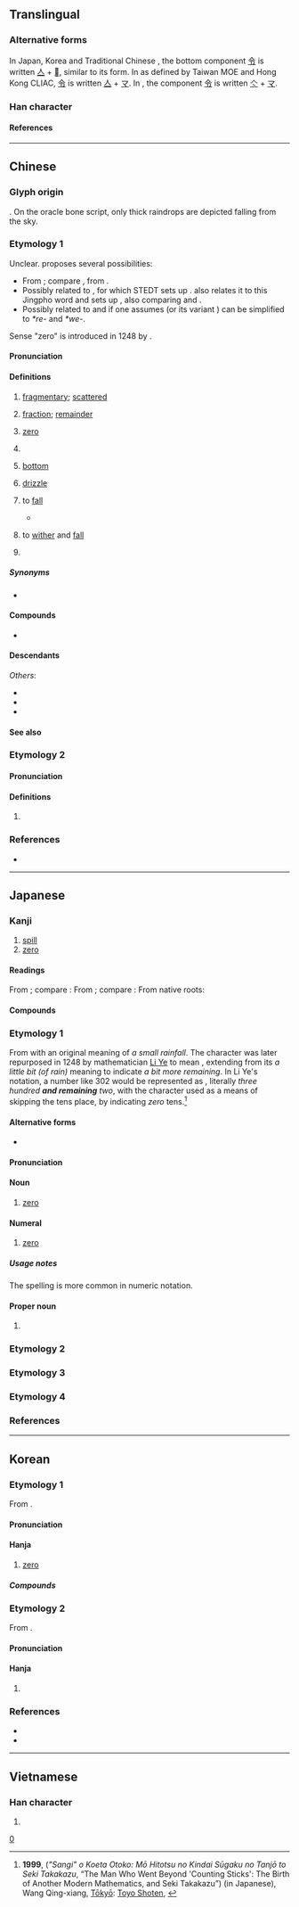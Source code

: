 {{also|〇|𩆖}}
{{character info}}
{{character info|0xf9b2}}

{{commonscat}}
==Translingual==
{{CJKV-forms|零|零|零|零}}
{{stroke order|strokes=13}}
{{stroke order|type=animate}}

===Alternative forms===
In Japan, Korea and Traditional Chinese {{w|jiu zixing}}, the bottom component [[令]] is written [[亼]] + [[𰆊]], similar to its {{w|Kangxi dictionary}} form. In {{w|traditional Chinese}} as defined by Taiwan MOE and Hong Kong CLIAC, [[令]] is written [[亼]] + [[マ]]. In {{w|simplified Chinese}}, the component [[令]] is written [[亽]] + [[マ]].

===Han character===
{{Han char|rn=173|rad=雨|as=05|sn=13|four=10307|canj=MBOII|ids=⿱[[雨|⻗]][[令]]}}

====References====
{{Han ref|kx=1372.100|dkj=42242|dj=1880.050|hdz=64061.010|uh=96F6}}
{{Han ref|uh=F9B2}}

----

==Chinese==
{{zh-forms|ss=⿱⿻丅⿱冖⿰丶丶令|alt=𠏡,𡈍,𤅫,𥥋,𮖿,𩂙,霗,𩃞,𩅶,𩆖,𩆼,⿳⻗人𰆊}}

===Glyph origin===
{{Han etym}}
{{Han compound|雨|t1=rain|令|ls=psc|c1=s|c2=p}}. On the oracle bone script, only thick raindrops are depicted falling from the sky.

===Etymology 1===
Unclear. {{zh-ref|Schuessler (2007)}} proposes several possibilities:
* From {{der|zh|aav}}; compare {{cog|km|ភ្លៀង||rain}}, from {{cog|mkh-pro|*(p)liɲ ~ *(p)liəɲ ~ (p)liiɲ||sky, rain}}.
* Possibly related to {{cog|kac|marang||rain}}, for which STEDT sets up {{inh|zh|sit-pro|*m/s-raŋ||rain}}. {{zh-ref|Starostin}} also relates it to this Jingpho word and sets up {{inh|zh|sit-pro||*rēŋ|to drop}}, also comparing {{cog|bo|སྤྲིན||cloud}} and {{cog|my|ရည်||liquid; juice}}.
* Possibly related to {{och-l|隕|to drop}} and {{och-l|霣|to rain; to fall down like rain}} if one assumes {{inh|zh|sit-pro|*r/s/g-wa||water; rain}} (or its variant {{m|sit-pro||*rwe-}}) can be simplified to ''*re-'' and ''*we-''.

Sense "zero" is introduced in 1248 by {{coinage|zh|Li Ye|nat=Chinese|occ=mathematician|w=Li Ye (mathematician)|notext=1|nobycat=y}}.

====Pronunciation====
{{zh-pron
|m=líng
|m-s=nin2
|dg=лин1
|c=ling4,leng4,leng4-2
|c_note=ling4 - literary; leng4, leng4-2 - vernacular (small remaining quantity)
|c-t=len3,liang3,liang3*
|c-t_note=len3 - literary; liang3, liang3* - vernacular (small remaining quantity)
|g=lin4/liang4
|g_note=lin4 - literary; liang4 - vernacular
|h=pfs=làng;gd=lang2
|j=ling1
|mb=lâing
|md=lìng
|mn=ml,jj,ct,tw:lêng/ml,jj,ct,tw:lân
|mn_note=lêng - literary; lân - vernacular (“fragmentary”)
|mn-t=lêng5/lang5
|mn-t_note=lêng5 - literary; lang5 - vernacular (“fragmentary”)
|w=3lin
|x=lin2
|mc=2+3
|oc=1,2+3
|ma=y
|cat=v,n,num,pn
}}

====Definitions====
{{zh-hanzi}}

# [[fragmentary]]; [[scattered]]
#: {{zh-x|零星|fragmentary}}
# [[fraction]]; [[remainder]]
# {{senseid|zh|Q204}} [[zero]] {{defdate|from 1248}}
#: {{zh-x|一 減 一 等於 零。|One minus one equals '''zero'''.}}
#: {{zh-x|三 點 零 五 分|three '''oh''' five}}
#: {{zh-x|七 百 零 三|seven hundred and three}}
#: {{zh-x|二-零-零-一 年|year 2'''00'''1}}
#: {{zh-x|從 零 開始|Start from scratch}}
#: {{zh-alt-inline|〇}}
#: {{zh-hyper|實數|有理數|整數}}
#: {{zh-cot|正數|負數}}
# {{lb|zh|Cantonese|Hakka|Min Bei|Min Dong}} {{n-g|Used after a number or a classifier to express a small remaining quantity.}}
#: {{zh-x|廿 零{leng4} 蚊|twenty-'''something''' dollars|C}}
#: {{zh-x|分 零{leng4} 兩 分鐘|one to two minutes|C}}
#: {{zh-x|七十 零{leng4-2}|seventy-'''something'''|C}}
# {{lb|zh|gay slang}} [[bottom]]
#: {{zh-alt-inline|0}}
# {{lb|zh|obsolete}} [[drizzle]]
# {{lb|zh|of precipitation or tears}} to [[fall]]
#: {{zh-x|感激涕零|grateful to tears}}
#* {{zh-x|念 彼 共 人，涕 零 如 雨。|I think of those [at court] in their offices,<br>And my tears '''flow down''' like rain.|ref=Shijing}}
# {{lb|zh|of plants or flowers}} to [[wither]] and [[fall]]
#: {{zh-x|凋零|to wither and fall}}
# {{surname|zh}}

=====Synonyms=====
* {{see derivation subpage|Drizzle, fall, fragmentary}}

====Compounds====
* {{see derivation subpage|Drizzle, fall, fragmentary}}

====Descendants====
{{CJKV||れい|령|linh}}
''Others'':
* {{desc|pcc|lingz|bor=1}}
* {{desc|khb|ᦟᦲᧃᧉ|bor=1}}
* {{desc|za|lingz|bor=1}}

====See also====
{{Chinese-numbers}}

===Etymology 2===

====Pronunciation====
{{zh-pron
|m=lián
|c=lin4
|mc=1
|oc=n,1
|cat=
}}

====Definitions====
{{zh-hanzi}}

# {{zh-only|先零||西零}}

===References===
* {{R:yue:Hanzi}}

{{zh-cat|Beginning|LGBT|Zero}}
{{cln|zh|cardinal numbers|numeral symbols|numerals}}

----

==Japanese==
{{cardinalbox|ja||0|1||一}}

===Kanji===
{{ja-kanji|grade=c|rs=雨05}}

# [[spill]]
# [[zero]]

====Readings====
From {{der|ja|ltc|-}} {{ltc-l|零|id=2}}; compare {{cog|cmn|零|tr=líng}}:
{{ja-readings
|goon=りょう<りやう
|kanon=れい
}}
From {{der|ja|ltc|-}} {{ltc-l|零|id=1}}; compare {{cog|cmn|零|tr=lián}}:
{{ja-readings
|goon=れん
|kanon=れん
}}
From native {{w|Japanese_language|Japanese}} roots:
{{ja-readings
|kun=あ-ゆ, あ-える, あ-えす, あ-やす, お-ちる, こぼ-す, こぼ-る, こぼ-れる, しずく-<しづく-, ゼロ-
}}

====Compounds====
{{col2-u|ja
|{{ja-r|零%雨|れい%う}}
|{{ja-r|零%下|れい%か}}: [[sub-zero]]
|{{ja-r|零%砕|れい%さい}}
|{{ja-r|零%細|れい%さい}}
|{{ja-r|零%散|れい%さん}}
|{{ja-r|零%星|れい%せい}}
|{{ja-r|零%戦|^れい%せん}}
|{{ja-r|零%楮|れい%ちょ}}
|{{ja-r|零%凋|れい%ちょう}}
|{{ja-r|零%丁|れい%てい}} ({{ja-r|令%丁|れい%てい|rom=-}})
|{{ja-r|零%点|れい%てん}}
|{{ja-r|零%度|れい%ど}}
|{{ja-r|零%敗|れい%はい}}
|{{ja-r|零%廃|れい%はい}}
|{{ja-r|零%買|れい%ばい}}
|{{ja-r|零%売|れい%ばい}}
|{{ja-r|零%封|れい%ふう}}
|{{ja-r|零%墨|れい%ぼく}}
|{{ja-r|零%本|れい%ほん}}
|{{ja-r|零%余|れい%よ}}
|{{ja-r|零%落|れい%らく}}
|{{ja-r|零%乱|れい%らん}}
|{{ja-r|零%涙|れい%るい}}
|{{ja-r|零%露|れい%ろ}}
|{{ja-r|零%戦|^ゼロ%せん}}
|{{ja-r|零%和|ゼロ%わ}}: [[zero-sum]]
|{{ja-r|先%零|^せん%れん}}
}}

===Etymology 1===
{{ja-kanjitab|yomi=kanon|れい}}
From {{der|ja|ltc|sort=れい|-}} {{ltc-l|零|id=2}} with an original meaning of ''a small rainfall''. The character was later repurposed in 1248 by mathematician [[w:Li Ye (mathematician)|Li Ye]] to mean {{m|en|zero}}, extending from its ''a little bit (of rain)'' meaning to indicate ''a bit more remaining''. In Li Ye's notation, a number like 302 would be represented as {{m|zh|三}}{{m|zh|百}}{{m|zh|零}}{{m|zh|二}}, literally ''three hundred '''and remaining''' two'', with the {{m|zh|零}} character used as a means of skipping the tens place, by indicating ''zero'' tens.<ref>'''1999''', {{lang|ja|「算木」を超えた男: もう一つの近代数学の誕生と関孝和}} (''"Sangi" o Koeta Otoko: Mō Hitotsu no Kindai Sūgaku no Tanjō to Seki Takakazu'', “The Man Who Went Beyond 'Counting Sticks': The Birth of Another Modern Mathematics, and Seki Takakazu”) (in Japanese), Wang Qing-xiang, [[w:Tokyo|Tōkyō]]: [https://web.archive.org/web/20071025052930/http://www.toyoshoten.co.jp/ Toyo Shoten], {{ISBN|4-88595-226-3}}</ref>

====Alternative forms====
* {{ja-l|〇}}

====Pronunciation====
{{ja-pron|yomi=kanon|れい|acc=1|acc_ref=DJR}}

====Noun====
{{ja-noun|れい}}

# [[zero]]

====Numeral====
{{ja-pos|numeral|れい}}

# [[zero]]

=====Usage notes=====
The {{ja-l|〇}} spelling is more common in numeric notation.

====Proper noun====
{{ja-pos|proper|れい}}

# {{given name|ja|sort=れい|male}}

===Etymology 2===
{{ja-kanjitab|yomi=k|こぼ|o1=し}}
{{ja-see|零し}}

===Etymology 3===
{{ja-kanjitab|yomi=k|こぼ|o1=れ}}
{{ja-see|零れ}}

===Etymology 4===
{{ja-kanjitab|yomi=k|ぜろ|ateji=y}}
{{ja-see|ゼロ}}

===References===
<references/>

{{japanese number}}

[[Category:Japanese numeral symbols|0]]

----

==Korean==

===Etymology 1===
From {{der|ko|ltc|sort=령|-}} {{ltc-l|零|id=2+3}}.

====Pronunciation====
{{ko-hanja-pron|령|영}}

====Hanja====
{{ko-hanja-search}}
{{ko-hanja|떨어지다|떨어질|령||영}}

# [[zero]]

=====Compounds=====
{{der-top|Compounds}}
{{ko-l/multi|data=
* {{ko-l/args|零簡|영간}}
* {{ko-l/args|零絹|영견}}
* {{ko-l/args|零絹殘墨|영견잔묵}}
* {{ko-l/args|零度|영도}}
* {{ko-l/args|零落|영락}}
* {{ko-l/args|零落掃地|영락소지}}
* {{ko-l/args|零靈碎碎|영령쇄쇄}}
* {{ko-l/args|零零碎碎|영령쇄쇄}}
* {{ko-l/args|零零瑣瑣|영령쇄쇄}}
* {{ko-l/args|零露|영로}}
* {{ko-l/args|零淚|영루}}
* {{ko-l/args|靈買|영매}}
* {{ko-l/args|靈賣|영매}}
* {{ko-l/args|零賣所|영매소}}
* {{ko-l/args|零墨|영묵}}
* {{ko-l/args|零本|영본}}
* {{ko-l/args|零散|영산}}
* {{ko-l/args|零上|영상}}
* {{ko-l/args|零羨|영선}}
* {{ko-l/args|零星|영성}}
* {{ko-l/args|零細|영세}}
* {{ko-l/args|零碎|영쇄}}
* {{ko-l/args|零瑣|영쇄}}
* {{ko-l/args|零時|영시}}
* {{ko-l/args|零餘|영여}}
* {{ko-l/args|零染|영염}}
* {{ko-l/args|零雨|영우}}
* {{ko-l/args|零元|영원}}
* {{ko-l/args|零殘|영잔}}
* {{ko-l/args|零在|영재}}
* {{ko-l/args|零賊|영적}}
* {{ko-l/args|零錢|영전}}
* {{ko-l/args|零點|영점}}
* {{ko-l/args|零丁|영정}}
* {{ko-l/args|零丁孤苦|영정고고}}
* {{ko-l/args|零濟|영제}}
* {{ko-l/args|零凋|영조}}
* {{ko-l/args|零糶|영조}}
* {{ko-l/args|零條|영조}}
* {{ko-l/args|零則必虧|영즉필휴}}
* {{ko-l/args|零替|영체}}
* {{ko-l/args|零墜|영추}}
* {{ko-l/args|零縮|영축}}
* {{ko-l/args|零唾|영타}}
* {{ko-l/args|零下|영하}}
* {{ko-l/args|零歇|영헐}}
* {{ko-l/args|孤苦零丁|고고영정}}
* {{ko-l/args|斷簡零墨|단간영묵}}
* {{ko-l/args|自零|자령}}
* {{ko-l/args|丁零|정령}}
* {{ko-l/args|凋零|조령}}
* {{ko-l/args|七零八落|칠령팔락}}
* {{ko-l/args|飄零|표령}}
}}
{{der-bottom}}

===Etymology 2===
From {{der|ko|ltc|sort=련|-}} {{ltc-l|零|id=1}}.

====Pronunciation====
{{ko-hanja-pron|련|연}}

====Hanja====
{{ko-hanja-search}}
{{ko-hanja|[[종족]] [[이름]]|련||연}}

# {{rfdef|ko|sort=련}}

===References===
* {{R:hanjadoc|13787}}
* {{R:zonmal|38646}}

----

==Vietnamese==

===Han character===
{{vi-readings|readings=lênh,linh,rinh|rs=雨05}}

# {{rfdef|vi|sort=雨05}}